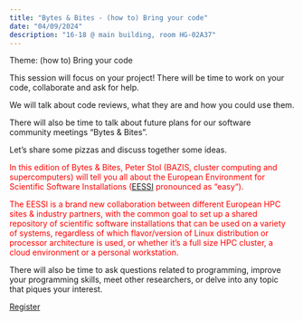 ```yaml
---
title: "Bytes & Bites - (how to) Bring your code"
date: "04/09/2024"
description: "16-18 @ main building, room HG-02A37"
---
```


Theme: (how to) Bring your code

This session will focus on your project! There will be time to work on your code, collaborate and ask for help.

We will talk about code reviews, what they are and how you could use them.

There will also be time to talk about future plans for our software community meetings “Bytes & Bites”.

Let’s share some pizzas and discuss together some ideas.

<font color='red'>
In this edition of Bytes & Bites, Peter Stol (BAZIS, cluster computing and supercomputers) will tell you all about the European Environment for Scientific Software Installations ([EESSI](https://www.eessi-hpc.org/) pronounced as “easy“).

The EESSI is a brand new collaboration between different European HPC sites & industry partners, with the common goal to set up a shared repository of scientific software installations that can be used on a variety of systems, regardless of which flavor/version of Linux distribution or processor architecture is used, or whether it’s a full size HPC cluster, a cloud environment or a personal workstation.</font>

There will also be time to ask questions related to programming, improve your programming skills, meet other researchers, or delve into any topic that piques your interest. 


[Register](https://vu-nl.libcal.com/event/4195798)

